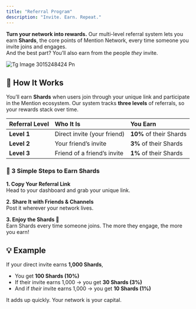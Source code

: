 ```yaml
---
title: "Referral Program"
description: "Invite. Earn. Repeat."
---
```


**Turn your network into rewards.** Our multi-level referral system lets you earn **Shards**, the core points of Mention Network, every time someone you invite joins and engages.\
And the best part? You’ll also earn from the people _they_ invite.

![Tg Image 3015248424 Pn](/images/tg_image_3015248424.png)

## 🧬 How It Works

You’ll earn **Shards** when users join through your unique link and participate in the Mention ecosystem. Our system tracks **three levels** of referrals, so your rewards stack over time.

| Referral Level | Who It Is                   | You Earn                |
| :------------- | :-------------------------- | :---------------------- |
| **Level 1**    | Direct invite (your friend) | **10%** of their Shards |
| **Level 2**    | Your friend’s invite        | **3%** of their Shards  |
| **Level 3**    | Friend of a friend’s invite | **1%** of their Shards  |

### 🚀 3 Simple Steps to Earn Shards

**1. Copy Your Referral Link**\
Head to your dashboard and grab your unique link.

**2. Share It with Friends & Channels**\
Post it wherever your network lives.

**3. Enjoy the Shards 🎉**\
Earn Shards every time someone joins. The more they engage, the more you earn\!

## 💡 Example

If your direct invite earns **1,000 Shards**,

- You get **100 Shards (10%)**
- If their invite earns 1,000 → you get **30 Shards (3%)**
- And if _their_ invite earns 1,000 → you get **10 Shards (1%)**

It adds up quickly. Your network is your capital.